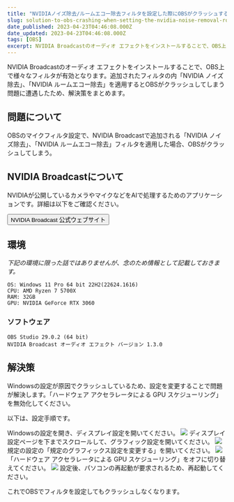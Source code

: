 ```yaml
---
title: "NVIDIAノイズ除去/ルームエコー除去フィルタを設定した際にOBSがクラッシュする問題の解決策"
slug: solution-to-obs-crashing-when-setting-the-nvidia-noise-removal-room-echo-removal-filter
date_published: 2023-04-23T04:46:08.000Z
date_updated: 2023-04-23T04:46:08.000Z
tags: [OBS]
excerpt: NVIDIA Broadcastのオーディオ エフェクトをインストールすることで、OBS上で様々なフィルタが有効となります。追加されたフィルタの内「NVIDIA ノイズ除去」、「NVIDIA ルームエコー除去」を適用するとOBSがクラッシュしてしまう問題に遭遇したため、解決策をまとめます。
---
```


NVIDIA Broadcastのオーディオ エフェクトをインストールすることで、OBS上で様々なフィルタが有効となります。追加されたフィルタの内「NVIDIA ノイズ除去」、「NVIDIA ルームエコー除去」を適用するとOBSがクラッシュしてしまう問題に遭遇したため、解決策をまとめます。

## 問題について

OBSのマイクフィルタ設定で、NVIDIA Broadcastで追加される「NVIDIA ノイズ除去」、「NVIDIA ルームエコー除去」フィルタを適用した場合、OBSがクラッシュしてしまう。

## NVIDIA Broadcastについて

NVIDIAが公開しているカメラやマイクなどをAIで処理するためのアプリケーションです。詳細は以下をご確認ください。

<button
  class="button button--primary button--lg"
  onclick="window.open('https://www.nvidia.com/ja-jp/geforce/broadcasting/broadcast-sdk/resources/', '_blank')">
    NVIDIA Broadcast 公式ウェブサイト
</button>

## 環境

*下記の環境に限った話ではありませんが、念のため情報として記載しておきます。*

```
OS: Windows 11 Pro 64 bit 22H2(22624.1616)
CPU: AMD Ryzen 7 5700X
RAM: 32GB
GPU: NVIDIA GeForce RTX 3060
```

### ソフトウェア

```
OBS Studio 29.0.2 (64 bit)
NVIDIA Broadcast オーディオ エフェクト バージョン 1.3.0
```

## 解決策

Windowsの設定が原因でクラッシュしているため、設定を変更することで問題が解決します。「ハードウェア アクセラレータによる GPU スケジューリング」を無効化してください。

以下は、設定手順です。

Windowsの設定を開き、ディスプレイ設定を開いてください。
![](https://i.imgur.com/sPmmkaa.png)
ディスプレイ設定ページを下までスクロールして、グラフィック設定を開いてください。
![](https://i.imgur.com/qTb4E3m.png)
規定の設定の「規定のグラフィックス設定を変更する」を開いてください。
![](https://i.imgur.com/0JlWOgK.png)
「ハードウェア アクセラレータによる GPU スケジューリング」をオフに切り替えてください。
![](https://i.imgur.com/zDuhhU0.png)
設定後、パソコンの再起動が要求されるため、再起動してください。

これでOBSでフィルタを設定してもクラッシュしなくなります。
